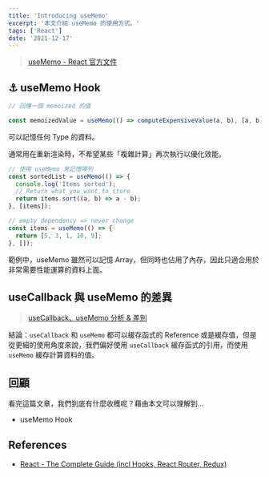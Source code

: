 ```yaml
---
title: 'Introducing useMemo'
excerpt: '本文介紹 useMemo 的使用方式。'
tags: ['React']
date: '2021-12-17'
---
```


> [useMemo - React 官方文件](https://zh-hant.reactjs.org/docs/hooks-reference.html#usememo)

## ⚓ useMemo Hook

```jsx
// 回傳一個 memoized 的值

const memoizedValue = useMemo(() => computeExpensiveValue(a, b), [a, b]);
```

可以記憶任何 Type 的資料。

通常用在重新渲染時，不希望某些「複雜計算」再次執行以優化效能。

```jsx
// 使用 useMemo 來記憶陣列
const sortedList = useMemo(() => {
  console.log('Items sorted');
  // Return what you want to store
  return items.sort((a, b) => a - b);
}, [items]);

// empty dependency => never change
const items = useMemo(() => {
  return [5, 3, 1, 10, 9];
}, []);
```

範例中，useMemo 雖然可以記憶 Array，但同時也佔用了內存，因此只適合用於非常需要性能運算的資料上面。

## useCallback 與 useMemo 的差異

> [useCallback、useMemo 分析 & 差別](https://juejin.cn/post/6844904001998176263)

結論：`useCallback` 和 `useMemo` 都可以緩存函式的 Reference 或是緩存值，但是從更細的使用角度來說，我們偏好使用 `useCallback` 緩存函式的引用，而使用 `useMemo` 緩存計算資料的值。

## 回顧

看完這篇文章，我們到底有什麼收穫呢？藉由本文可以理解到…

- useMemo Hook

## References

- [React - The Complete Guide (incl Hooks, React Router, Redux)](https://www.udemy.com/course/react-the-complete-guide-incl-redux/)
